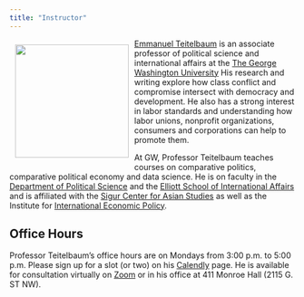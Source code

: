 ```yaml
---
title: "Instructor"
---
```


![](images/teitelbaum2.jpg){style="float:left;padding: 10px 10px 10px 10px;"
fig-alt="Headshot of Professor Teitelbaum" width="200"}

[Emmanuel Teitelbaum](https://www.emmanuelteitelbaum.com/) is an
associate professor of political science and international affairs at
the [The George Washington University](https://www.gwu.edu/) His
research and writing explore how class conflict and compromise intersect
with democracy and development. He also has a strong interest in labor
standards and understanding how labor unions, nonprofit organizations,
consumers and corporations can help to promote them.

At GW, Professor Teitelbaum teaches courses on comparative politics, comparative political economy and data science. He is on faculty in the [Department of Political
Science](https://politicalscience.columbian.gwu.edu/) and the [Elliott School of International Affairs](https://elliott.gwu.edu/) and is affiliated with the [Sigur Center for Asian Studies](https://sigur.elliott.gwu.edu/) as well as the Institute for [International Economic Policy](https://iiep.gwu.edu/).

## Office Hours

Professor Teitelbaum's office hours are on Mondays from 3:00 p.m. to
5:00 p.m. Please sign up for a slot (or two) on his
[Calendly](https://calendly.com/emmanuel-teitelbaum) page. He is
available for consultation virtually on
[Zoom](https://gwu-edu.zoom.us/my/emmanuel.teitelbaum) or in his office
at 411 Monroe Hall (2115 G. ST NW).
